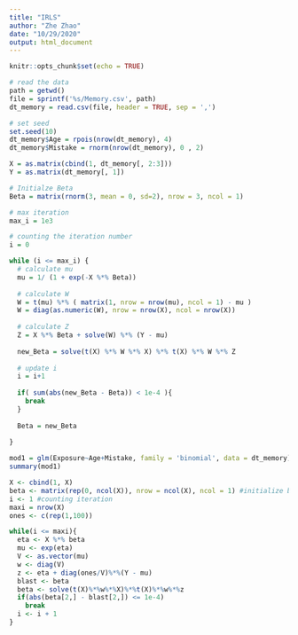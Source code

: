 ```yaml
---
title: "IRLS"
author: "Zhe Zhao"
date: "10/29/2020"
output: html_document
---
```


```r
knitr::opts_chunk$set(echo = TRUE)

# read the data
path = getwd()
file = sprintf('%s/Memory.csv', path)
dt_memory = read.csv(file, header = TRUE, sep = ',')
```

```r
# set seed
set.seed(10)
dt_memory$Age = rpois(nrow(dt_memory), 4)
dt_memory$Mistake = rnorm(nrow(dt_memory), 0 , 2)

X = as.matrix(cbind(1, dt_memory[, 2:3]))
Y = as.matrix(dt_memory[, 1])

# Initialze Beta
Beta = matrix(rnorm(3, mean = 0, sd=2), nrow = 3, ncol = 1)

# max iteration
max_i = 1e3

# counting the iteration number
i = 0

while (i <= max_i) {
  # calculate mu
  mu = 1/ (1 + exp(-X %*% Beta))
  
  # calculate W
  W = t(mu) %*% ( matrix(1, nrow = nrow(mu), ncol = 1) - mu )  
  W = diag(as.numeric(W), nrow = nrow(X), ncol = nrow(X))
  
  # calculate Z
  Z = X %*% Beta + solve(W) %*% (Y - mu)
  
  new_Beta = solve(t(X) %*% W %*% X) %*% t(X) %*% W %*% Z
  
  # update i
  i = i+1
  
  if( sum(abs(new_Beta - Beta)) < 1e-4 ){
    break
  }
  
  Beta = new_Beta
  
}

```

```r
mod1 = glm(Exposure~Age+Mistake, family = 'binomial', data = dt_memory)
summary(mod1)
```

```r
X <- cbind(1, X)
beta <- matrix(rep(0, ncol(X)), nrow = ncol(X), ncol = 1) #initialize beta == 0
i <- 1 #counting iteration
maxi = nrow(X)
ones <- c(rep(1,100))

while(i <= maxi){
  eta <- X %*% beta
  mu <- exp(eta)
  V <- as.vector(mu)
  w <- diag(V)
  z <- eta + diag(ones/V)%*%(Y - mu)
  blast <- beta
  beta <- solve(t(X)%*%w%*%X)%*%t(X)%*%w%*%z
  if(abs(beta[2,] - blast[2,]) <= 1e-4)
    break
  i <- i + 1
}
```
